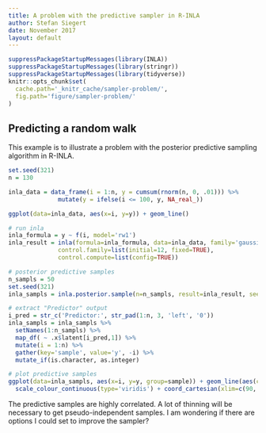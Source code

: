 ```yaml
---
title: A problem with the predictive sampler in R-INLA
author: Stefan Siegert
date: November 2017
layout: default
---
```




```r
suppressPackageStartupMessages(library(INLA))
suppressPackageStartupMessages(library(stringr))
suppressPackageStartupMessages(library(tidyverse))
knitr::opts_chunk$set(
  cache.path='_knitr_cache/sampler-problem/',
  fig.path='figure/sampler-problem/'
)
```

## Predicting a random walk

This example is to illustrate a problem with the posterior predictive sampling algorithm in R-INLA.

```r
set.seed(321)
n = 130

inla_data = data_frame(i = 1:n, y = cumsum(rnorm(n, 0, .01))) %>% 
              mutate(y = ifelse(i <= 100, y, NA_real_))

ggplot(data=inla_data, aes(x=i, y=y)) + geom_line()
```

```r
# run inla 
inla_formula = y ~ f(i, model='rw1')
inla_result = inla(formula=inla_formula, data=inla_data, family='gaussian', 
              control.family=list(initial=12, fixed=TRUE),
              control.compute=list(config=TRUE))

# posterior predictive samples
n_sampls = 50
set.seed(321)
inla_sampls = inla.posterior.sample(n=n_sampls, result=inla_result, seed=123) 

# extract "Predictor" output
i_pred = str_c('Predictor:', str_pad(1:n, 3, 'left', '0'))
inla_sampls = inla_sampls %>% 
  setNames(1:n_sampls) %>%
  map_df( ~ .x$latent[i_pred,1]) %>%
  mutate(i = 1:n) %>%
  gather(key='sample', value='y', -i) %>%
  mutate_if(is.character, as.integer)

# plot predictive samples
ggplot(data=inla_sampls, aes(x=i, y=y, group=sample)) + geom_line(aes(colour=sample)) +
  scale_colour_continuous(type='viridis') + coord_cartesian(xlim=c(90, n))
```

The predictive samples are highly correlated. 
A lot of thinning will be necessary to get pseudo-independent samples.
I am wondering if there are options I could set to improve the sampler? 




